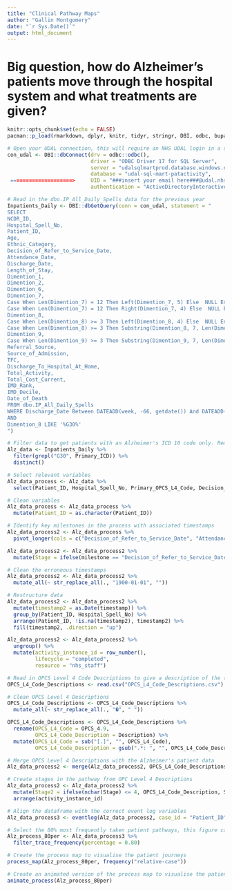 ---
title: "Clinical Pathway Maps"
author: "Gallin Montgomery"
date: "`r Sys.Date()`"
output: html_document
---
# Big question, how do Alzheimer's patients move through the hospital system and what treatments are given?

```{r setup, include=FALSE}
knitr::opts_chunk$set(echo = FALSE)
pacman::p_load(rmarkdown, dplyr, knitr, tidyr, stringr, DBI, odbc, bupaverse, processanimateR)
```

```{r echo=FALSE}
# Open your UDAL connection, this will require an NHS UDAL login in a separate pop up window
con_udal <- DBI::dbConnect(drv = odbc::odbc(),
                           driver = "ODBC Driver 17 for SQL Server",
                           server = "udalsqlmartprod.database.windows.net",
                           database = "udal-sql-mart-patactivity",
 ====================>     UID = "###insert your email here###@udal.nhs.uk", # Edit your UDAL email here ######################################### <===================================================
                           authentication = "ActiveDirectoryInteractive")

# Read in the dbo.IP_All_Daily_Spells data for the previous year
Inpatients_Daily <- DBI::dbGetQuery(conn = con_udal, statement = "
SELECT 
NCDR_ID,
Hospital_Spell_No,
Patient_ID,
Age,
Ethnic_Category,
Decision_of_Refer_to_Service_Date,
Attendance_Date,
Discharge_Date,
Length_of_Stay,
Dimention_1,
Dimention_2,
Dimention_6,
Dimention_7,
Case When Len(Dimention_7) = 12 Then Left(Dimention_7, 5) Else  NULL End  As HRG_Code,
Case When Len(Dimention_7) = 12 Then Right(Dimention_7, 4) Else  NULL End  As Primary_OPCS_L4_Code,
Dimention_8,
Case When Len(Dimention_8) >= 3 Then Left(Dimention_8, 4) Else  NULL End  As Primary_ICD,
Case When Len(Dimention_8) >= 3 Then Substring(Dimention_8, 7, Len(Dimention_8)) Else  NULL End  As Secondary_ICD,
Dimention_9,
Case When Len(Dimention_9) >= 3 Then Substring(Dimention_9, 7, Len(Dimention_9)) Else  NULL End  As Secondary_OPCS_L4_Code,
Referral_Source,
Source_of_Admission,
TFC,
Discharge_To_Hospital_At_Home,
Total_Activity,
Total_Cost_Current,
IMD_Rank,
IMD_Decile,
Date_of_Death
FROM dbo.IP_All_Daily_Spells
WHERE Discharge_Date Between DATEADD(week, -66, getdate()) And DATEADD(week, -14, getdate()) 
AND
Dimention_8 LIKE '%G30%'
")

# Filter data to get patients with an Alzheimer's ICD 10 code only. Remove duplicates.
Alz_data <- Inpatients_Daily %>% 
  filter(grepl("G30", Primary_ICD)) %>% 
  distinct()
```

```{r echo=FALSE}
# Select relevant variables
Alz_data_process <- Alz_data %>% 
  select(Patient_ID, Hospital_Spell_No, Primary_OPCS_L4_Code, Decision_of_Refer_to_Service_Date, Attendance_Date, Discharge_Date, Dimention_1, Dimention_6)

# Clean variables
Alz_data_process <- Alz_data_process %>% 
  mutate(Patient_ID = as.character(Patient_ID))

# Identify key milestones in the process with associated timestamps
Alz_data_process2 <- Alz_data_process %>% 
  pivot_longer(cols = c("Decision_of_Refer_to_Service_Date", "Attendance_Date", "Discharge_Date"), names_to = "milestone", values_to = "timestamp")

Alz_data_process2 <- Alz_data_process2 %>% 
  mutate(Stage = ifelse(milestone == "Decision_of_Refer_to_Service_Date", Dimention_1, ifelse(milestone == "Attendance_Date", Primary_OPCS_L4_Code, ifelse(milestone == "Discharge_Date", Dimention_6, milestone))))

# Clean the erroneous timestamps
Alz_data_process2 <- Alz_data_process2 %>% 
  mutate_all(~ str_replace_all(., "1900-01-01", "")) 

# Restructure data
Alz_data_process2 <- Alz_data_process2 %>% 
  mutate(timestamp2 = as.Date(timestamp)) %>% 
  group_by(Patient_ID, Hospital_Spell_No) %>% 
  arrange(Patient_ID, !is.na(timestamp2), timestamp2) %>% 
  fill(timestamp2, .direction = "up")

Alz_data_process2 <- Alz_data_process2 %>% 
  ungroup() %>% 
  mutate(activity_instance_id = row_number(),
         lifecycle = "completed",
         resource = "nhs_staff")

# Read in OPCS Level 4 Code Descriptions to give a description of the treatment
OPCS_L4_Code_Descriptions <- read.csv("OPCS_L4_Code_Descriptions.csv")

# Clean OPCS Level 4 Descriptions
OPCS_L4_Code_Descriptions <- OPCS_L4_Code_Descriptions %>%
  mutate_all(~ str_replace_all(., "�", " ")) 

OPCS_L4_Code_Descriptions <- OPCS_L4_Code_Descriptions %>%
  rename(OPCS_L4_Code = OPCS_4.9,
         OPCS_L4_Code_Description = Description) %>%
  mutate(OPCS_L4_Code = sub("[.]", "", OPCS_L4_Code),
         OPCS_L4_Code_Description = gsub(".*: ", "", OPCS_L4_Code_Description))

# Merge OPCS Level 4 Descriptions with the Alzheimer's patient data
Alz_data_process2 <- merge(Alz_data_process2, OPCS_L4_Code_Descriptions, by.x = "Primary_OPCS_L4_Code", by.y = "OPCS_L4_Code", all.x = TRUE)

# Create stages in the pathway from OPC Level 4 Descriptions
Alz_data_process2 <- Alz_data_process2 %>% 
  mutate(Stage2 = ifelse(nchar(Stage) <= 4, OPCS_L4_Code_Description, Stage)) %>% 
  arrange(activity_instance_id)

# Align the dataframe with the correct event log variables
Alz_data_process3 <- eventlog(Alz_data_process2, case_id = "Patient_ID", activity_id = "Stage2", activity_instance_id = "activity_instance_id", lifecycle_id = "lifecycle", timestamp = "timestamp2", resource_id = "resource")

# Select the 80% most frequently taken patient pathways, this figure can be adjusted to suit
Alz_process_80per <- Alz_data_process3 %>% 
  filter_trace_frequency(percentage = 0.80)
```

```{r echo=FALSE}
# Create the process map to visualise the patient journeys
process_map(Alz_process_80per, frequency("relative-case"))

# Create an animated version of the process map to visualise the patient journeys
animate_process(Alz_process_80per)
```
